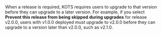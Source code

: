 When a release is required, KOTS requires users to upgrade to that version before they can upgrade to a later version. For example, if you select **Prevent this release from being skipped during upgrades** for release v2.0.0, users with v1.0.0 deployed must upgrade to v2.0.0 before they can upgrade to a version later than v2.0.0, such as v2.1.0.